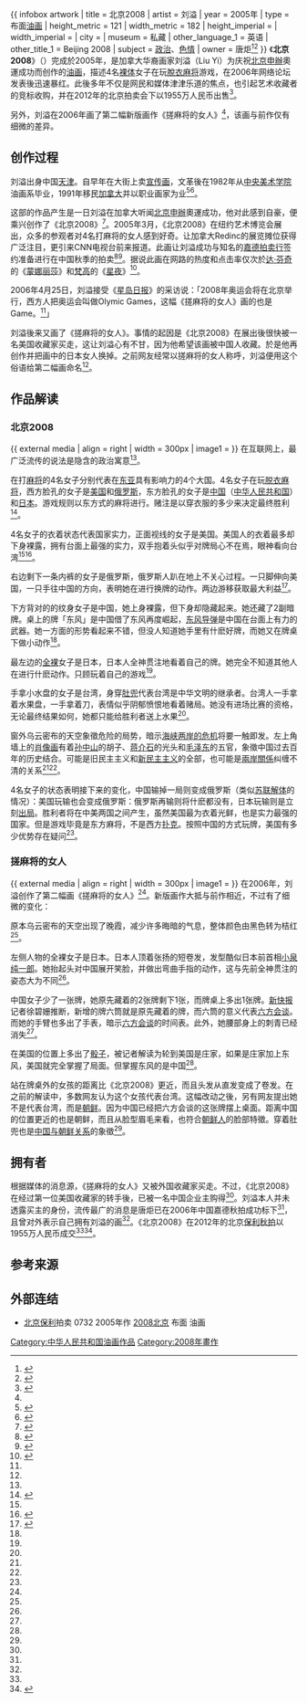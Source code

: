 {{noteTA
|1=zh-cn:网络; zh-tw:網路
|2=zh-cn:朝鲜; zh-tw:北韓; zh-hk:北韓; zh-sg:北韓; zh-my:北韓
}}
{{ infobox artwork
| title              = 北京2008
| artist             = 刘溢
| year               = 2005年
| type               = 布面[[油画|油画]]
| height_metric      = 121
| width_metric       = 182
| height_imperial    = 
| width_imperial     = 
| city               = 
| museum             = 私藏
| other_language_1   = 英语
| other_title_1      = Beijing 2008
| subject            = [[政治|政治]]、[[色情|色情]]
| owner              = 唐炬<ref name="hiart_cn">{{cite web |author=卢可非 |title=创纪录 刘溢详解“搓麻将的女人”的流传经过 |url=http://www.hiart.cn/news/detail/0fccoxo.html |publisher=hiart.cn |date=2012-12-05 |archiveurl=https://web.archive.org/web/20210121091623/http://www.hiart.cn/news/detail/0fccoxo.html |archivedate=2021-01-21 |dead-url=no |accessdate=2021-02-17 }}</ref><ref name="isu">{{cite web |title=唐炬：收藏家的“独狼传说” |url=http://art.absolutemagazine.cn/m/view.php?aid=12 |publisher=绝对艺术 |date=2013-03-06 |archiveurl=https://web.archive.org/web/20210510142804/http://art.absolutemagazine.cn/m/view.php?aid=12 |archivedate=2021-05-10 |dead-url=no |access-date=2021-02-17 }}</ref>
}}
《'''北京2008'''》（{{lang-en|Beijing 2008}}）完成於2005年，是加拿大华裔画家刘溢（Liu Yi）为庆祝[[2008年夏季奥林匹克运动会申办过程|北京申辦]]奧運成功而创作的[[油画|油画]]，描述4名[[裸体|裸体]]女子在玩[[脫衣麻将|脫衣麻将]]游戏，在2006年网络论坛发表後迅速暴红。此後多年不仅是网民和媒体津津乐道的焦点，也引起艺术收藏者的竞标收购，并在2012年的北京拍卖会下以1955万人民币出售<ref name="globaltimes">{{cite web |author=Wei Xi |title=Code of controversy |url=https://www.globaltimes.cn/content/748644.shtml |publisher=[[环球时报|环球时报]] |date=2012-12-06 |archiveurl=https://web.archive.org/web/20201022180848/https://www.globaltimes.cn/content/748644.shtml |archivedate=2020-10-22 |dead-url=no |language=en |accessdate=2021-02-17 }}</ref>。

另外，刘溢在2006年画了第二幅新版画作《搓麻将的女人》<ref name="artscharity" />，该画与前作仅有细微的差异。

== 创作过程 ==
刘溢出身中国[[天津|天津]]。自早年在大街上卖[[宣传画|宣传画]]，文革後在1982年从[[中央美术学院|中央美术学院]]油画系毕业，1991年移民[[加拿大|加拿大]]并以职业画家为业<ref>{{cite web |title=艺术家介绍 |url=https://liuyi.artron.net/about |publisher=刘溢官方网站 |date= |archiveurl=https://web.archive.org/web/20150402055418/https://liuyi.artron.net/about |archivedate=2015-04-02 |dead-url=no |accessdate=2021-02-20 }}</ref><ref name="artscharity">{{cite web |title=劉溢 Lui Liu |url=http://magz.artscharity.org/issue/content/189 |publisher=國際藝術公益協會 |archiveurl=https://web.archive.org/web/20170622225222/http://magz.artscharity.org/issue/content/189 |archivedate=2017-06-22 |dead-url=no |accessdate=2021-02-17 }}</ref>。

这部的作品产生是一日刘溢在加拿大听闻[[2008年夏季奥林匹克运动会申办过程|北京申辦]]奧運成功，他对此感到自豪，便乘兴创作了《北京2008》<ref name="eastday">{{cite web |author=董怡虹 |author2=丁一涵 |editor=周玮 |title=专访｜油画家刘溢自解10年前那幅《搓麻将的女人》 |url=http://news.eastday.com/c/20180812/u1a14152312.html |publisher=[[东方网|东方网]] |date=2018-08-12 |archiveurl=https://web.archive.org/web/20210309143216/http://news.eastday.com/c/20180812/u1a14152312.html |archivedate=2021-03-09 |dead-url=yes |accessdate=2021-02-17 }}</ref>。2005年3月，《北京2008》在纽约艺术博览会展出，众多的参观者对4名打麻将的女人感到好奇。让加拿大Redinc的展览摊位获得广泛注目，更引来CNN电视台前来报道。此画让刘溢成功与知名的[[中國嘉德|嘉德拍卖行]]签约准备进行在中国秋季的拍卖<ref name="artron">{{cite web|title=中外女子搓麻将：现代中国缩影.刘溢解画 (星岛日报) 2008-北京 |url=https://news.artron.net/20110321/n157118.html |publisher=雅昌艺术网 |work=[[星岛日报|星岛日报]] |date=2011-03-21 |archiveurl=https://web.archive.org/web/20210509160712/https://news.artron.net/20110321/n157118.html |archivedate=2021-03-09 |dead-url=yes}}</ref><ref name="magazine">{{cite web|author=孫琳琳 |title=劉溢密碼：一桌麻將引發的爭議 |url=http://magazine.sina.com/bg/neweekly/234/20060911/184631975.html |publisher=新浪 |work=[[新周刊|新周刊]] |date=2006-09-11 |archiveurl=https://web.archive.org/web/20210510163338/magazine.sina.com/bg/neweekly/234/20060911/184631975.html |archivedate=2021-03-10 |dead-url=yes}}</ref>。据说此画在网路的热度和点击率仅次於[[达·芬奇|达·芬奇]]的《[[蒙娜丽莎|蒙娜丽莎]]》和[[梵高|梵高]]的《[[星夜|星夜]]》<ref>{{cite web |title=刘溢：一个艺术家的“白日梦” |url=https://news.artron.net/20131125/n538223.html |publisher=雅昌新闻 |work=中国房地产报 |date=2013-11-25 |archiveurl=https://archive.today/20211224142742/https://news.artron.net/20131125/n538223.html |archivedate=2021-12-24 |dead-url=no |access-date=2021-02-18 }}</ref>。

2006年4月25日，刘溢接受《[[星岛日报|星岛日报]]》的采访说：「2008年奥运会将在北京举行，西方人把奥运会叫做Olymic Games，这幅《搓麻将的女人》画的也是Game。<ref name="magazine"/>」

刘溢後来又画了《搓麻将的女人》。事情的起因是《北京2008》在展出後很快被一名美国收藏家买走，这让刘溢心有不甘，因为他希望该画被中国人收藏。於是他再创作并把画中的日本女人换掉。之前网友经常以搓麻将的女人称呼，刘溢便用这个俗语给第二幅画命名<ref name="eastday"/>。

== 作品解读 ==
=== 北京2008 ===
{{ external media
| align  = right
| width  = 300px
| image1 = {{Wayback|url=http://oldblog.voc.com.cn/sp1/wangjunfang/180955398563/1194606996825_398563.jpg |title=页面存档 |date=20210509160707}} 
}}
在互联网上，最广泛流传的说法是隐含的政治寓意<ref name="artron"/>。

在打[[麻将|麻将]]的4名女子分别代表在[[东亚|东亚]]具有影响力的4个大国。4名女子在玩[[脱衣麻将|脱衣麻将]]，西方脸孔的女子是[[美国|美国]]和[[俄罗斯|俄罗斯]]，东方脸孔的女子是[[中国|中国]]（[[中华人民共和国|中华人民共和国]]）和[[日本|日本]]。游戏规则以东方式的麻将进行。赌注是以穿衣服的多少来决定最终胜利<ref name="sina_2007">{{cite web |title=油画搓麻将的女人引外交解读 暗喻中美日俄博弈 |url=http://news.sina.com.cn/c/2007-05-17/055013007160.shtml |publisher=[[新浪网|新浪网]] |work=金羊网-新快报 |date=2007-05-17 |archiveurl=https://web.archive.org/web/20210509160706/http://news.sina.com.cn/c/2007-05-17/055013007160.shtml |archivedate=2021-05-09 |dead-url=no |access-date=2021-02-18 }}</ref>。

4名女子的衣着状态代表国家实力，正面视线的女子是美国。美国人的衣着最多却下身裸露，拥有台面上最强的实力，双手抱着头似乎对牌局心不在焉，眼神看向台湾<ref name="sina_2007"/><ref name="epochtimes">{{cite web |title=繼達文西後2008-北京油畫引發解碼熱 |url=https://www.epochtimes.com/b5/7/5/16/n1712431.htm |publisher=[[大紀元|大紀元]] |date=2007-05-16 |archiveurl=https://web.archive.org/web/20140426062656/http://www.epochtimes.com/b5/7/5/16/n1712431.htm |archivedate=2014-04-26 |dead-url=no |accessdate=2021-02-19 }}</ref>。

右边剩下一条内裤的女子是俄罗斯，俄罗斯人趴在地上不关心过程。一只脚伸向美国，一只手往中国的方向，表明她在进行换牌的动作。两边游移获取最大利益<ref name="dwnews">{{cite web |author1=木亢 |author2=郭宏章 |title=大国博弈下的台湾角色 |url=https://duoweicn.dwnews.com/zh/CN-2016%E5%B9%B417%E6%9C%9F/10003149.html |publisher=[[多维新闻|多维新闻]] |date=2016 |archiveurl=https://web.archive.org/web/20210509171812/https://duoweicn.dwnews.com/zh/CN-2016%E5%B9%B417%E6%9C%9F/10003149.html |archivedate=2021-05-09 |dead-url=yes}}</ref>。

下方背对的的纹身女子是中国，她上身裸露，但下身却隐藏起来。她还藏了2副暗牌。桌上的牌「东风」是中国借了东风再度崛起，[[东风-21中程弹道导弹|东风导弹]]是中国在台面上有力的武器。她一方面的形势看起来不错，但没人知道她手里有什麽好牌，而她又在牌桌下做小动作<ref name="dwnews"/>。

最左边的[[裸体|全裸]]女子是日本，日本人全神贯注地看着自己的牌。她完全不知道其他人在进行什麽动作。只顾玩着自己的游戏<ref name="dwnews"/>。

手拿小水盘的女子是台湾，身穿[[肚兜|肚兜]]代表台湾是中华文明的继承者。台湾人一手拿着水果盘，一手拿着刀，表情似乎阴郁愤恨地看着赌局。她没有进场比赛的资格，无论最终结果如何，她都只能给胜利者送上水果<ref name="dwnews"/>。

窗外乌云密布的天空象徵危险的局势，暗示[[臺灣問題|海峡两岸的危机]]将要一触即发。左上角墙上的[[肖像画|肖像画]]有着[[孙中山|孙中山]]的胡子、[[蔣中正|蒋介石]]的光头和[[毛泽东|毛泽东]]的五官，象徵中国过去百年的历史结合。可能是旧民主主义和[[新民主主义|新民主主义]]的全部，也可能是[[兩岸關係|兩岸關係]]纠缠不清的关系<ref name="dwnews"/><ref name="epochtimes"/>。

4名女子的状态表明接下来的变化，中国输掉一局则变成俄罗斯（类似[[苏联解体|苏联解体]]的情况）：美国玩输也会变成俄罗斯：俄罗斯再输则将什麽都没有，日本玩输则是立刻[[出局|出局]]。胜利者将在中美两国之间产生，虽然美国最为衣着光鲜，也是实力最强的国家。但是游戏毕竟是东方麻将，不是西方[[扑克|扑克]]。按照中国的方式玩牌，美国有多少优势存在疑问<ref name="dwnews"/>。

=== 搓麻将的女人 ===
{{ external media
| align  = right
| width  = 300px
| image1 = {{Wayback|url=https://i0.wp.com/hiphotos.baidu.com/mrli868/pic/item/fcfd1dfb33f4141a4e4aea46.jpg |title=页面存档 |date=20220505104823}}
}}
在2006年，刘溢创作了第二幅画《搓麻将的女人》<ref name="eastday"/>。新版画作大抵与前作相近，不过有了细微的变化：

原本乌云密布的天空出现了晚霞，减少许多晦暗的气息，整体颜色由黑色转为桔红<ref name="sina_2007"/>。

左侧人物的全裸女子是日本。日本人顶着张扬的短卷发，发型酷似日本前首相[[小泉纯一郎|小泉纯一郎]]。她抬起头对中国展开笑脸，并做出弯曲手指的动作，这与先前全神贯注的姿态大为不同<ref name="sina_2007"/>。

中国女子少了一张牌，她原先藏着的2张牌剩下1张，而牌桌上多出1张牌。[[新快报|新快报]]记者徐碧姗推断，新增的牌六筒就是原先藏着的牌，而六筒的意义代表[[六方会谈|六方会谈]]。而她的手臂也多出了手表，暗示[[六方会谈|六方会谈]]的时间表。此外，她腰部身上的刺青已经消失<ref name="sina_2007"/>。

在美国的位置上多出了[[骰子|骰子]]，被记者解读为轮到美国是庄家，如果是庄家加上东风，美国就完全掌握了局面。但掌握东风的是中国<ref name="sina_2007"/>。

站在牌桌外的女孩的距离比《北京2008》更近，而且头发从直发变成了卷发。在之前的解读中，多数网友认为这个女孩代表台湾。这幅改动之後，另有网友提出她不是代表台湾，而是[[朝鲜民主主义人民共和国|朝鲜]]。因为中国已经把六方会谈的这张牌摆上桌面。距离中国的位置更近的也是朝鲜，而且从脸型眉毛来看，也符合[[朝鲜人|朝鲜人]]的脸部特徵。穿着肚兜也是[[中朝关系|中国与朝鲜关系]]的象徵<ref name="sina_2007"/>。

== 拥有者 ==
根据媒体的消息源，《搓麻将的女人》又被外国收藏家买走。不过，《北京2008》在经过第一位美国收藏家的转手後，已被一名中国企业主购得<ref name="eastday"/>。刘溢本人并未透露买主的身份，流传最广的消息是唐炬已在2006年中国嘉德秋拍成功标下<ref name="hiart_cn"/>，且曾对外表示自己拥有刘溢的画<ref name="isu"/>。《北京2008》在2012年的北京[[保利拍賣|保利秋拍]]以1955万人民币成交<ref name="globaltimes"/><ref>{{cite web |title=“互联网大数据”解析刘溢油画市场行情 |url=https://www.jiemian.com/article/869981.html |publisher=[[界面新闻|界面新闻]] |date=2016-09-24 |accessdate=2021-08-07 |archive-date=2021-08-06 |archive-url=https://web.archive.org/web/20210806210539/https://www.jiemian.com/article/869981.html |dead-url=no }}</ref>。

== 参考来源 ==
{{reflist|2}}

== 外部连结 ==
*[[保利集团|北京保利]]拍卖 0732 2005年作 [https://auction.artron.net/paimai-art5026160732/ 2008北京] {{Wayback|url=https://auction.artron.net/paimai-art5026160732/ |date=20211122165456 }} 布面 油画

[[Category:中华人民共和国油画作品|Category:中华人民共和国油画作品]]
[[Category:2008年畫作|Category:2008年畫作]]